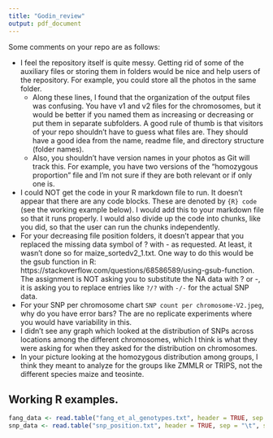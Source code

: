 ```yaml
---
title: "Godin_review"
output: pdf_document
---
```


Some comments on your repo are as follows:

- I feel the repository itself is quite messy. Getting rid of some of the auxiliary files or storing them in folders would be nice and help users of the repository. For example, you could store all the photos in the same folder. 
  - Along these lines, I found that the organization of the output files was confusing. You have v1 and v2 files for the chromosomes, but it would be better if you named them as increasing or decreasing or put them in separate subfolders. A good rule of thumb is that visitors of your repo shouldn't have to guess what files are. They should have a good idea from the name, readme file, and directory structure (folder names).
  - Also, you shouldn't have version names in your photos as Git will track this. For example, you have two versions of the "homozygous proportion" file and I'm not sure if they are both relevant or if only one is.
- I could NOT get the code in your R markdown file to run. It doesn't appear that there are any code blocks. These are denoted by ```{R} code ``` (see the working example below). I would add this to your markdown file so that it runs properly. I would also divide up the code into chunks, like you did, so that the user can run the chunks independently.
- For your decreasing file position folders, it doesn't appear that you replaced the missing data symbol of ? with - as requested. At least, it wasn't done so for maize_sortedv2_1.txt. One way to do this would be the gsub function in R: https://stackoverflow.com/questions/68586589/using-gsub-function. The assignment is NOT asking you to substitute the NA data with ? or -, it is asking you to replace entries like `?/?` with `-/-` for the actual SNP data.
- For your SNP per chromosome chart `SNP count per chromosome-V2.jpeg`, why do you have error bars? The are no replicate experiments where you would have variability in this.
- I didn't see any graph which looked at the distribution of SNPs across locations among the different chromosomes, which I think is what they were asking for when they asked for the distribution on chromosomes. 
- In your picture looking at the homozygous distribution among groups, I think they meant to analyze for the groups like ZMMLR or TRIPS, not the different species maize and teosinte.

## Working R examples.

```R
fang_data <- read.table("fang_et_al_genotypes.txt", header = TRUE, sep = "\t", stringsAsFactors = FALSE)
snp_data <- read.table("snp_position.txt", header = TRUE, sep = "\t", stringsAsFactors = FALSE)
```



